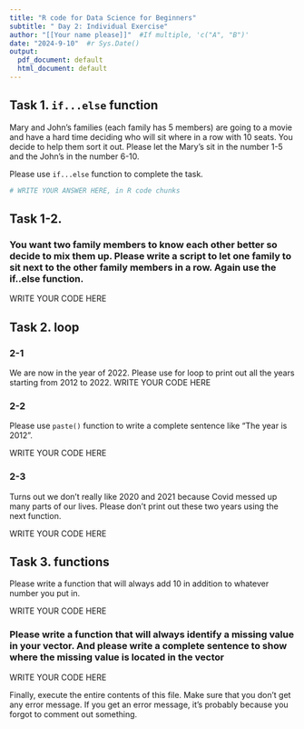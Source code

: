 ```yaml
---
title: "R code for Data Science for Beginners"
subtitle: " Day 2: Individual Exercise"
author: "[[Your name please]]"  #If multiple, 'c("A", "B")'
date: "2024-9-10"  #r Sys.Date()
output:
  pdf_document: default
  html_document: default
---
```



## Task 1. `if...else` function 

Mary and John's families (each family has 5 members) are going to a movie and have a hard time deciding who will sit where in a row with 10 seats. You decide to help them sort it out. Please let the Mary's sit in the number 1-5  and the John's in the number 6-10.

Please use `if...else` function to complete the task.

```r
# WRITE YOUR ANSWER HERE, in R code chunks
```

## Task 1-2. 

### You want two family members to know each other better so decide to mix them up. Please write a script to let one family to sit next to the other family members in a row. Again use the if..else function. 

WRITE YOUR CODE HERE


## Task 2. loop 
### 2-1 
We are now in the year of 2022. Please use for loop to print out all the years starting from 2012 to 2022. 
WRITE YOUR CODE HERE

### 2-2
Please use `paste()` function to write a complete sentence like "The year is 2012". 

WRITE YOUR CODE HERE

### 2-3
Turns out we don't really like 2020 and 2021 because Covid messed up many parts of our lives. Please don't print out these two years using the next function.

WRITE YOUR CODE HERE


## Task 3. functions 

Please write a function that will always add 10 in addition to whatever number you put in.

WRITE YOUR CODE HERE

### Please write a function that will always identify a missing value in your vector. And please write a complete sentence to show where the missing value is located in the vector

WRITE YOUR CODE HERE


Finally, execute the entire contents of this file. Make sure that you don't get any error message. If you get an error message, it's probably because you forgot to comment out something. 

